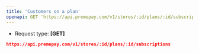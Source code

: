```yaml
---
title: 'Customers on a plan'
openapi: GET 'https://api.premepay.com/v1/stores/:id/plans/:id/subscriptions'
---
```


* Request type: **\[GET]**

```json
https://api.premepay.com/v1/stores/:id/plans/:id/subscriptions
```